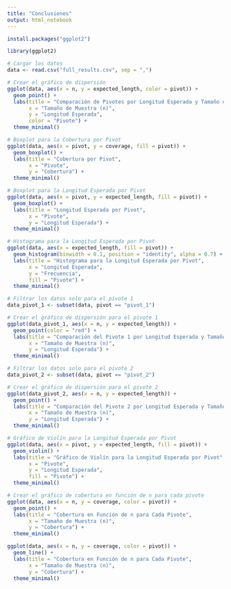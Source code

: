 ```yaml
---
title: "Conclusiones"
output: html_notebook
---
```



```r
install.packages("ggplot2")
```

```r
library(ggplot2)

# Cargar los datos
data <- read.csv("full_results.csv", sep = ",")
```

```r
# Crear el gráfico de dispersión
ggplot(data, aes(x = n, y = expected_length, color = pivot)) +
  geom_point() +
  labs(title = "Comparación de Pivotes por Longitud Esperada y Tamaño de Muestra",
       x = "Tamaño de Muestra (n)",
       y = "Longitud Esperada",
       color = "Pivote") +
  theme_minimal()
```

```r
# Boxplot para la Cobertura por Pivot
ggplot(data, aes(x = pivot, y = coverage, fill = pivot)) +
  geom_boxplot() +
  labs(title = "Cobertura por Pivot",
       x = "Pivote",
       y = "Cobertura") +
  theme_minimal()
```

```r
# Boxplot para la Longitud Esperada por Pivot
ggplot(data, aes(x = pivot, y = expected_length, fill = pivot)) +
  geom_boxplot() +
  labs(title = "Longitud Esperada por Pivot",
       x = "Pivote",
       y = "Longitud Esperada") +
  theme_minimal()
```

```r
# Histograma para la Longitud Esperada por Pivot
ggplot(data, aes(x = expected_length, fill = pivot)) +
  geom_histogram(binwidth = 0.1, position = "identity", alpha = 0.7) +
  labs(title = "Histograma para la Longitud Esperada por Pivot",
       x = "Longitud Esperada",
       y = "Frecuencia",
       fill = "Pivote") +
  theme_minimal()
```
```r
# Filtrar los datos solo para el pivote 1
data_pivot_1 <- subset(data, pivot == "pivot_1")

# Crear el gráfico de dispersión para el pivote 1
ggplot(data_pivot_1, aes(x = n, y = expected_length)) +
  geom_point(color = "red") +
  labs(title = "Comparación del Pivote 1 por Longitud Esperada y Tamaño de Muestra",
       x = "Tamaño de Muestra (n)",
       y = "Longitud Esperada") +
  theme_minimal()
```
```r
# Filtrar los datos solo para el pivote 2
data_pivot_2 <- subset(data, pivot == "pivot_2")

# Crear el gráfico de dispersión para el pivote 2
ggplot(data_pivot_2, aes(x = n, y = expected_length)) +
  geom_point() +
  labs(title = "Comparación del Pivote 2 por Longitud Esperada y Tamaño de Muestra",
       x = "Tamaño de Muestra (n)",
       y = "Longitud Esperada") +
  theme_minimal()
```

```r
# Gráfico de Violín para la Longitud Esperada por Pivot
ggplot(data, aes(x = pivot, y = expected_length, fill = pivot)) +
  geom_violin() +
  labs(title = "Gráfico de Violín para la Longitud Esperada por Pivot",
       x = "Pivote",
       y = "Longitud Esperada",
       fill = "Pivote") +
  theme_minimal()


```

```r
# Crear el gráfico de cobertura en función de n para cada pivote
ggplot(data, aes(x = n, y = coverage, color = pivot)) +
  geom_point() +
  labs(title = "Cobertura en Función de n para Cada Pivote",
       x = "Tamaño de Muestra (n)",
       y = "Cobertura") +
  theme_minimal()

```

```r
ggplot(data, aes(x = n, y = coverage, color = pivot)) +
  geom_line() +
  labs(title = "Cobertura en Función de n para Cada Pivote",
       x = "Tamaño de Muestra (n)",
       y = "Cobertura") +
  theme_minimal()
```

